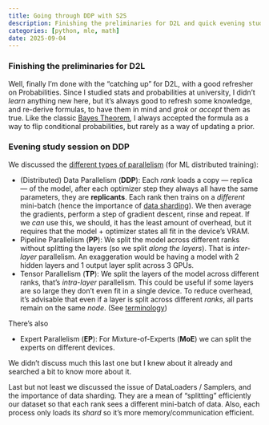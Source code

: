 ```yaml
---
title: Going through DDP with S2S
description: Finishing the preliminaries for D2L and quick evening study session on DDP with torch.distributed primitives
categories: [python, mle, math]
date: 2025-09-04
---
```


### Finishing the preliminaries for D2L

Well, finally I'm done with the "catching up" for D2L, with a good refresher on Probabilities. Since I studied stats and probabilities at university,  I didn't _learn_ anything new here, but it's always good to refresh some knowledge, and re-derive formulas, to have them in mind and _grok_ or _accept_ them as true. Like the classic [Bayes Theorem](/notes/probability.qmd#bayes-theorem), I always accepted the formula as a way to flip conditional probabilities, but rarely as a way of updating a prior.

### Evening study session on DDP

We discussed the [different types of parallelism](/notes/distributed-training.qmd#algorithms-techniques) (for ML distributed training):

* (Distributed) Data Parallelism (**DDP**): Each _rank_ loads a copy — replica — of the model, after each optimizer step they always all have the same parameters, they are **replicants**. Each rank then trains on a _different_ mini-batch (hence the importance of [data sharding](/notes/distributed-training.qmd#data-sharding)). We then average the gradients, perform a step of gradient descent, rinse and repeat. If we _can_ use this, we should, it has the least amount of overhead, but it requires that the model + optimizer states all fit in the device's VRAM.
* Pipeline Parallelism (**PP**): We split the model across different ranks without splitting the layers (so we split _along the layers_). That is _inter-layer_ parallelism. An exaggeration would be having a model with 2 hidden layers and 1 output layer split across 3 GPUs.
* Tensor Parallelism (**TP**): We split the layers of the model across different ranks, that's _intra-layer_ parallelism. This could be useful if some layers are so large they don't even fit in a single device. To reduce overhead, it’s advisable that even if a layer is split across different _ranks_, all parts remain on the same _node_. (See [terminology](/notes/distributed-training.qmd#terminology))

There's also

* Expert Parallelism (**EP**): For Mixture-of-Experts (**MoE**) we can split the experts on different devices.

We didn't discuss much this last one but I knew about it already and searched a bit to know more about it.

Last but not least we discussed the issue of DataLoaders / Samplers, and the importance of data sharding. They are a mean of "splitting" efficiently our dataset so that each rank sees a different mini-batch of data. Also, each process only loads its _shard_ so it's more memory/communication efficient.
